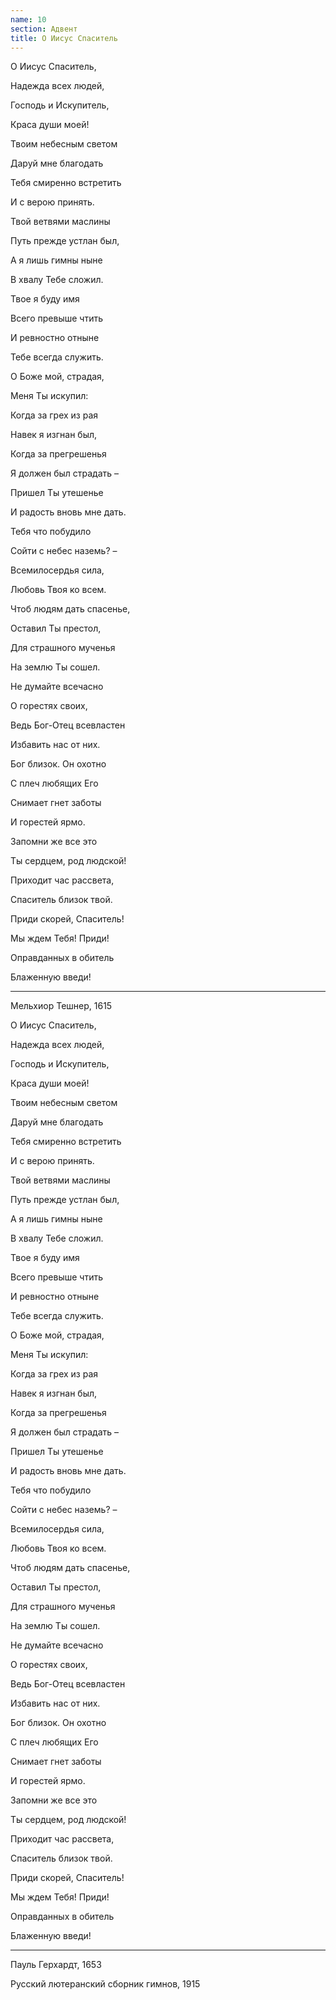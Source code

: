 ```yaml
---
name: 10
section: Адвент
title: О Иисус Спаситель
---
```

<Tabs>
<Verses author="а">
<Verse heading="1">

О Иисус Спаситель,

Надежда всех людей,

Господь и Искупитель,

Краса души моей!

Твоим небесным светом

Даруй мне благодать

Тебя смиренно встретить

И с верою принять.

</Verse>
<Verse heading="2">

Твой ветвями маслины

Путь прежде устлан был,

А я лишь гимны ныне

В хвалу Тебе сложил.

Твое я буду имя

Всего превыше чтить

И ревностно отныне

Тебе всегда служить.

</Verse>
<Verse heading="3">

О Боже мой, страдая,

Меня Ты искупил:

Когда за грех из рая

Навек я изгнан был,

Когда за прегрешенья

Я должен был страдать –

Пришел Ты утешенье

И радость вновь мне дать.

</Verse>
<Verse heading="4">

Тебя что побудило

Сойти с небес наземь? –

Всемилосердья сила,

Любовь Твоя ко всем.

Чтоб людям дать спасенье,

Оставил Ты престол,

Для страшного мученья

На землю Ты сошел.

</Verse>
<Verse heading="5">

Не думайте всечасно

О горестях своих,

Ведь Бог-Отец всевластен

Избавить нас от них.

Бог близок. Он охотно

С плеч любящих Его

Снимает гнет заботы

И горестей ярмо.

</Verse>
<Verse heading="6">

Запомни же все это

Ты сердцем, род людской!

Приходит час рассвета,

Спаситель близок твой.

Приди скорей, Спаситель!

Мы ждем Тебя! Приди!

Оправданных в обитель

Блаженную введи!

</Verse>

***

<Author>

Мельхиор Тешнер, 1615

</Author>
</Verses>
<Verses author="б">
<Verse heading="1">

О Иисус Спаситель,

Надежда всех людей,

Господь и Искупитель,

Краса души моей!

Твоим небесным светом

Даруй мне благодать

Тебя смиренно встретить

И с верою принять.

</Verse>
<Verse heading="2">

Твой ветвями маслины

Путь прежде устлан был,

А я лишь гимны ныне

В хвалу Тебе сложил.

Твое я буду имя

Всего превыше чтить

И ревностно отныне

Тебе всегда служить.

</Verse>
<Verse heading="3">

О Боже мой, страдая,

Меня Ты искупил:

Когда за грех из рая

Навек я изгнан был,

Когда за прегрешенья

Я должен был страдать –

Пришел Ты утешенье

И радость вновь мне дать.

</Verse>
<Verse heading="4">

Тебя что побудило

Сойти с небес наземь? –

Всемилосердья сила,

Любовь Твоя ко всем.

Чтоб людям дать спасенье,

Оставил Ты престол,

Для страшного мученья

На землю Ты сошел.

</Verse>
<Verse heading="5">

Не думайте всечасно

О горестях своих,

Ведь Бог-Отец всевластен

Избавить нас от них.

Бог близок. Он охотно

С плеч любящих Его

Снимает гнет заботы

И горестей ярмо.

</Verse>
<Verse heading="6">

Запомни же все это

Ты сердцем, род людской!

Приходит час рассвета,

Спаситель близок твой.

Приди скорей, Спаситель!

Мы ждем Тебя! Приди!

Оправданных в обитель

Блаженную введи!

</Verse>

***

<Author>

Пауль Герхардт, 1653

Русский лютеранский сборник гимнов, 1915

</Author>
</Verses>
</Tabs>